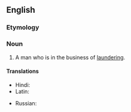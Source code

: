 ==English==

===Etymology===
{{suffix|laundry|man|lang=en}}

===Noun===
{{en-noun|laundrymen}}

# A man who is in the business of [[laundering]].

====Translations====
{{trans-top|man in the business of laundering}}
* Hindi: {{t+|hi|धोबी|m|sc=Deva}}
* Latin: {{t|la|lotor|m}}
{{trans-mid}}
* Russian: {{t+|ru|мо́йщик|m|sc=Cyrl}}
{{trans-bottom}}